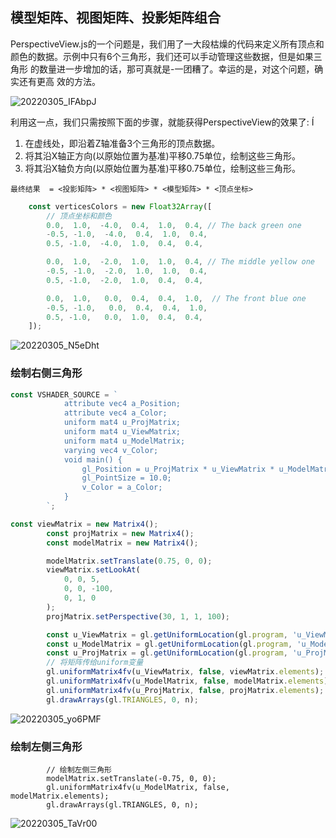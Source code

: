 ## 模型矩阵、视图矩阵、投影矩阵组合

PerspectiveView.js的一个问题是，我们用了一大段枯燥的代码来定义所有顶点和
颜色的数据。示例中只有6个三角形，我们还可以手动管理这些数据，但是如果三角形
的数量进一步增加的话，那可真就是-一团糟了。幸运的是，对这个问题，确实还有更高
效的方法。

![20220305_IFAbpJ](https://cdn.jsdelivr.net/gh/crexk/pic-archive@main/uPic/20220305_IFAbpJ.png)

利用这一点，我们只需按照下面的步骤，就能获得PerspectiveView的效果了:
Í
1. 在虚线处，即沿着Z轴准备3个三角形的顶点数据。
2. 将其沿X轴正方向(以原始位置为基准)平移0.75单位，绘制这些三角形。
3. 将其沿X轴负方向(以原始位置为基准)平移0.75单位，绘制这些三角形。

`最终结果  = <投影矩阵> * <视图矩阵> * <模型矩阵> * <顶点坐标>`

```ts
    const verticesColors = new Float32Array([
        // 顶点坐标和颜色
        0.0,  1.0,  -4.0,  0.4,  1.0,  0.4, // The back green one
        -0.5, -1.0,  -4.0,  0.4,  1.0,  0.4,
        0.5, -1.0,  -4.0,  1.0,  0.4,  0.4,

        0.0,  1.0,  -2.0,  1.0,  1.0,  0.4, // The middle yellow one
        -0.5, -1.0,  -2.0,  1.0,  1.0,  0.4,
        0.5, -1.0,  -2.0,  1.0,  0.4,  0.4,

        0.0,  1.0,   0.0,  0.4,  0.4,  1.0,  // The front blue one
        -0.5, -1.0,   0.0,  0.4,  0.4,  1.0,
        0.5, -1.0,   0.0,  1.0,  0.4,  0.4,
    ]);
```

![20220305_N5eDht](https://cdn.jsdelivr.net/gh/crexk/pic-archive@main/uPic/20220305_N5eDht.png)


### 绘制右侧三角形
```ts
const VSHADER_SOURCE = `
            attribute vec4 a_Position;
            attribute vec4 a_Color;
            uniform mat4 u_ProjMatrix;
            uniform mat4 u_ViewMatrix;
            uniform mat4 u_ModelMatrix;
            varying vec4 v_Color;
            void main() {
                gl_Position = u_ProjMatrix * u_ViewMatrix * u_ModelMatrix * a_Position;
                gl_PointSize = 10.0;
                v_Color = a_Color;
            }
        `;
```

```ts
const viewMatrix = new Matrix4();
        const projMatrix = new Matrix4();
        const modelMatrix = new Matrix4();

        modelMatrix.setTranslate(0.75, 0, 0);
        viewMatrix.setLookAt(
            0, 0, 5,
            0, 0, -100,
            0, 1, 0
        );
        projMatrix.setPerspective(30, 1, 1, 100);

        const u_ViewMatrix = gl.getUniformLocation(gl.program, 'u_ViewMatrix');
        const u_ModelMatrix = gl.getUniformLocation(gl.program, 'u_ModelMatrix');
        const u_ProjMatrix = gl.getUniformLocation(gl.program, 'u_ProjMatrix');
        // 将矩阵传给uniform变量
        gl.uniformMatrix4fv(u_ViewMatrix, false, viewMatrix.elements);
        gl.uniformMatrix4fv(u_ModelMatrix, false, modelMatrix.elements);
        gl.uniformMatrix4fv(u_ProjMatrix, false, projMatrix.elements);
        gl.drawArrays(gl.TRIANGLES, 0, n);
```
![20220305_yo6PMF](https://cdn.jsdelivr.net/gh/crexk/pic-archive@main/uPic/20220305_yo6PMF.png)


### 绘制左侧三角形
```
        // 绘制左侧三角形
        modelMatrix.setTranslate(-0.75, 0, 0);
        gl.uniformMatrix4fv(u_ModelMatrix, false, modelMatrix.elements);
        gl.drawArrays(gl.TRIANGLES, 0, n);
```

![20220305_TaVr00](https://cdn.jsdelivr.net/gh/crexk/pic-archive@main/uPic/20220305_TaVr00.png)
